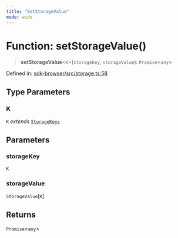 ```yaml
---
title: "SetStorageValue"
mode: wide
---
```

  
# Function: setStorageValue()

> **setStorageValue**\<`K`\>(`storageKey`, `storageValue`): `Promise`\<`any`\>

Defined in: [sdk-browser/src/storage.ts:58](https://github.com/tkhq/sdk/blob/main/packages/sdk-browser/src/storage.ts#L58)

## Type Parameters

### K

`K` *extends* [`StorageKeys`](../StorageKeys/readme)

## Parameters

### storageKey

`K`

### storageValue

`StorageValue`\[`K`\]

## Returns

`Promise`\<`any`\>

